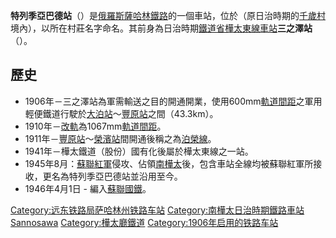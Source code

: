 {{Expand Russian|Третья Падь (станция)}}
'''特列季亞巴德站'''（{{lang-rus|Третья Падь|Tret'ya Pad}}）是[[俄羅斯|俄羅斯]][[薩哈林鐵路|薩哈林鐵路]]的一個車站，位於{{link-ru|特列季亞巴德村|Первая Падь}}（原日治時期的[[千歲村_(樺太廳)|千歲村]]境內），以所在村莊名字命名。其前身為日治時期[[鐵道省_(日本)|鐵道省]][[樺太東線|樺太東線]][[鐵路車站|車站]]'''三之澤站'''（{{jpn|j=三ノ沢駅|hg=さんのさわえき|rm=Sannosawa eki|f=y}}）。

== 歷史 ==
* 1906年－三之澤站為軍需輸送之目的開通開業，使用600mm[[軌距|軌道間距]]之軍用輕便鐵道行駛於[[科尔萨科夫站|大泊站]]～[[豐原站_(樺太廳)|豐原站]]之間（43.3km）。
* 1910年－[[改軌|改軌]]為1067mm[[軌距|軌道間距]]。
* 1911年－[[豐原站_(樺太廳)|豐原站]]～[[榮濱站|榮濱站]]間開通後稱之為[[泊榮線|泊榮線]]。
* 1941年－樺太鐵道（股份）國有化後屬於樺太東線之一站。
* 1945年8月：[[蘇聯紅軍|蘇聯紅軍]]侵攻、佔領[[庫頁島|南樺太]]後，包含車站全線均被蘇聯紅軍所接收，更名為特列季亞巴德站並沿用至今。
* 1946年4月1日 - 編入[[蘇聯國鐵|蘇聯國鐵]]。

{{樺太東線}}
[[Category:远东铁路局萨哈林州铁路车站|Category:远东铁路局萨哈林州铁路车站]]
[[Category:南樺太日治時期鐵路車站|Category:南樺太日治時期鐵路車站]]
[[Category:日本國有鐵道廢站|Sannosawa]]
[[Category:樺太廳鐵道|Category:樺太廳鐵道]]
[[Category:1906年启用的铁路车站|Category:1906年启用的铁路车站]]